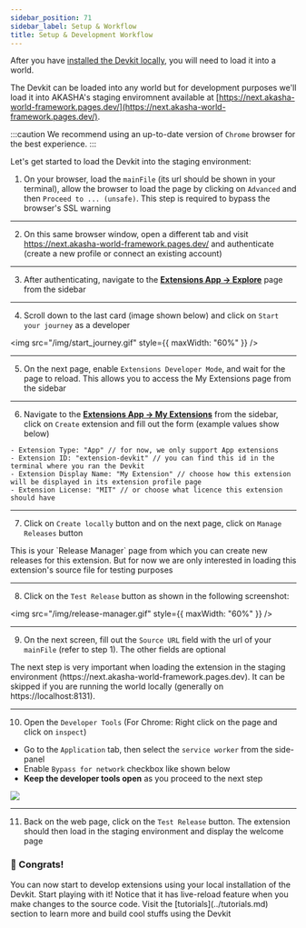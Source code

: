 ```yaml
---
sidebar_position: 71
sidebar_label: Setup & Workflow
title: Setup & Development Workflow
---
```


After you have [installed the Devkit locally](./index.mdx#installation), you will need to load it into a world.

The Devkit can be loaded into any world but for development purposes we'll load it into AKASHA's staging enviromnent
available at [https://next.akasha-world-framework.pages.dev/](https://next.akasha-world-framework.pages.dev/).

:::caution
We recommend using an up-to-date version of `Chrome` browser for the best experience.
:::

Let's get started to load the Devkit into the staging environment:

1. On your browser, load the `mainFile` (its url should be shown in your terminal), allow the browser to load the page by clicking on `Advanced` and then `Proceed to ... (unsafe)`. This step is required to bypass the browser's SSL warning

---

2. On this same browser window, open a different tab and visit https://next.akasha-world-framework.pages.dev/ and authenticate (create a new profile or connect an existing account)

---

3. After authenticating, navigate to the [**Extensions App -> Explore**](https://next.akasha-world-framework.pages.dev/@akashaorg/app-extensions/explore) page from the sidebar

---

4. Scroll down to the last card (image shown below) and click on `Start your journey` as a developer

<img src="/img/start_journey.gif" style={{ maxWidth: "60%" }} />

---

5. On the next page, enable `Extensions Developer Mode`, and wait for the page to reload. This allows you to access the My Extensions page from the sidebar

---

6. Navigate to the [**Extensions App -> My Extensions**](https://next.akasha-world-framework.pages.dev/@akashaorg/app-extensions/my-extensions) from the sidebar, click on `Create` extension and fill out the form (example values show below)

```tsx
- Extension Type: "App" // for now, we only support App extensions
- Extension ID: "extension-devkit" // you can find this id in the terminal where you ran the Devkit
- Extension Display Name: "My Extension" // choose how this extension will be displayed in its extension profile page
- Extension License: "MIT" // or choose what licence this extension should have
```

---

7. Click on `Create locally` button and on the next page, click on `Manage Releases` button

<div className=" card tip-card">
  This is your `Release Manager` page from which you can create new releases for
  this extension. But for now we are only interested in loading this extension's
  source file for testing purposes
</div>

---

8. Click on the `Test Release` button as shown in the following screenshot:

<img src="/img/release-manager.gif" style={{ maxWidth: "60%" }} />

---

9. On the next screen, fill out the `Source URL` field with the url of your `mainFile` (refer to step 1). The other fields are optional

<div className="card tip-card">
  The next step is very important when loading the extension in the staging
  environment (https://next.akasha-world-framework.pages.dev). It can be skipped
  if you are running the world locally (generally on https://localhost:8131).
</div>

---

10. Open the `Developer Tools` (For Chrome: Right click on the page and click on `inspect`)

- Go to the `Application` tab, then select the `service worker` from the side-panel
- Enable `Bypass for network` checkbox like shown below
- **Keep the developer tools open** as you proceed to the next step

<img src="/img/service-worker-bypass.png" />

---

11. Back on the web page, click on the `Test Release` button. The extension should then load in the staging environment and display the welcome page

<div className="card tip-card">
  <h3>🙌 Congrats!</h3>
  <span>
    You can now start to develop extensions using your local installation of the
    Devkit. Start playing with it!
  </span>
  <span>
    Notice that it has live-reload feature when you make changes to the source
    code.
  </span>
  <span>
    Visit the [tutorials](../tutorials.md) section to learn more and build cool
    stuffs using the Devkit
  </span>
</div>

